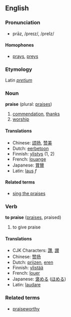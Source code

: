 ==English==
===Pronunciation===
*prāz, /preɪz/, /preIz/

====Homophones====
*[[prays]], [[preys]]

===Etymology===
Latin ''[[pretium]]''

===Noun===
'''praise''' (plural: [[praises]])

#[[commendation]], [[thanks]]
#[[worship]]

====Translations====
*Chinese: [[颂扬]], [[赞美]]
*Dutch: [[eerbetoon]]
*Finnish: [[ylistys]] (1, 2)
*French: [[louange]]
*Japanese: [[賞賛]]
*Latin: [[laus]] ''f''

====Related terms====
*[[sing the praises]]

===Verb===
'''to praise''' ([[praises]], praised)

#to give praise

====Translations====
*CJK Characters: [[讚]], [[讃]]
*Chinese: [[赞扬]]
*Dutch: [[prijzen]], [[eren]]
*Finnish: [[ylistää]]
*French: [[louer]]
*Japanese: [[褒める]] ([[ほめる]])
*Latin: [[laudare]]

===Related terms===
*[[praiseworthy]]